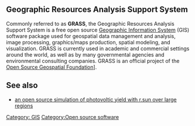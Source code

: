 ==Geographic Resources Analysis Support System==

Commonly referred to as '''GRASS''', the Geographic Resources Analysis Support System is a free open source [[Geographic Information System]] (GIS) software package used for geospatial data management and analysis, image processing, graphics/maps production, spatial modeling, and visualization. GRASS is currently used in academic and commercial settings around the world, as well as by many governmental agencies and environmental consulting companies. GRASS is an official project of the [http://www.osgeo.org/ Open Source Geospatial Foundation]].

== See also==
* [[an open source simulation of photovoltic yield with r.sun over large regions]]

[[Category: GIS]]
[[Category:Open source software]]
